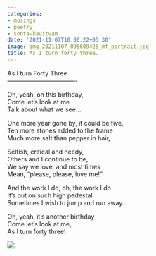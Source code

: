 ```yaml
---
categories:
- musings
- poetry
- sonta-kavitvam
date: '2021-11-07T10:00:22+05:30'
image: img_20211107_095609425_mf_portrait.jpg
title: As I turn forty three…
---
```


As I turn Forty Three<br>
———————————\-

Oh, yeah, on this birthday,<br>
Come let’s look at me<br>
Talk about what we see…

One more year gone by, it could be five,<br>
Ten more stones added to the frame<br>
Much more salt than pepper in hair,

Selfish, critical and needy, <br>
Others and I continue to be,<br>
We say we love, and most times<br>
Mean, “please, please, love me!”

And the work I do, oh, the work I do<br>
It’s put on such high pedestal<br>
Sometimes I wish to jump and run away…

Oh, yeah, it’s another birthday<br>
Come let’s look at me,<br>
As I turn forty three!

 ![](img_20211107_095609425_mf_portrait.jpg)

<!--
post-785
https://venugvgk.wordpress.com/2021/11/07/as-i-turn-forty-three/
-->
